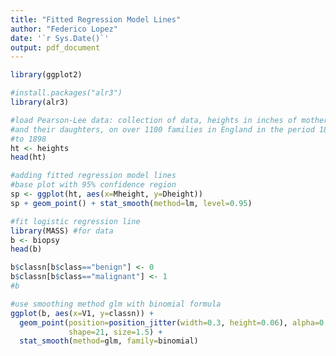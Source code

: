 ```yaml
---
title: "Fitted Regression Model Lines"
author: "Federico Lopez"
date: '`r Sys.Date()`'
output: pdf_document
---
```



```r
library(ggplot2)

#install.packages("alr3")
library(alr3)

#load Pearson-Lee data: collection of data, heights in inches of mothers 
#and their daughters, on over 1100 families in England in the period 1893
#to 1898
ht <- heights
head(ht)

#adding fitted regression model lines
#base plot with 95% confidence region
sp <- ggplot(ht, aes(x=Mheight, y=Dheight))
sp + geom_point() + stat_smooth(method=lm, level=0.95)

#fit logistic regression line
library(MASS) #for data
b <- biopsy
head(b)

b$classn[b$class=="benign"] <- 0
b$classn[b$class=="malignant"] <- 1
#b

#use smoothing method glm with binomial formula
ggplot(b, aes(x=V1, y=classn)) + 
  geom_point(position=position_jitter(width=0.3, height=0.06), alpha=0.4,
             shape=21, size=1.5) + 
  stat_smooth(method=glm, family=binomial)
```
